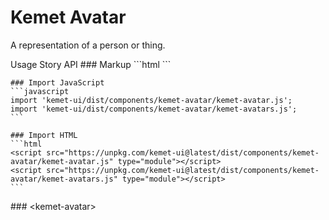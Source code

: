 
<Meta of={AvatarStories} />

# Kemet Avatar

A representation of a person or thing.

<kemet-tabs measure-height="500" divider>
  <kemet-tab slot="tab">Usage</kemet-tab>
  <kemet-tab slot="tab">Story</kemet-tab>
  <kemet-tab slot="tab">API</kemet-tab>
  <kemet-tab-panel slot="panel">
    ### Markup
    ```html
    <kemet-avatar initials="KU"></kemet-avatar>
    ```

    ### Import JavaScript
    ```javascript
    import 'kemet-ui/dist/components/kemet-avatar/kemet-avatar.js';
    import 'kemet-ui/dist/components/kemet-avatar/kemet-avatars.js';
    ```

    ### Import HTML
    ```html
    <script src="https://unpkg.com/kemet-ui@latest/dist/components/kemet-avatar/kemet-avatar.js" type="module"></script>
    <script src="https://unpkg.com/kemet-ui@latest/dist/components/kemet-avatar/kemet-avatars.js" type="module"></script>
    ```
  </kemet-tab-panel>
  <kemet-tab-panel slot="panel">
    <Canvas of={AvatarStories.Standard} />
    <ArgsTable story={PRIMARY_STORY} />
  </kemet-tab-panel>
  <kemet-tab-panel slot="panel">
    ### &lt;kemet-avatar&gt;
    <ArgsTable of="kemet-avatar" />
  </kemet-tab-panel>
</kemet-tabs>
